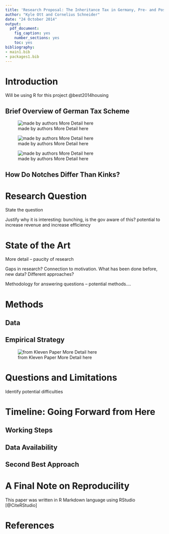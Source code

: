 ```yaml
---
title: 'Research Proposal: The Inheritance Tax in Germany, Pre- and Post-Notched Taxation'
author: "Kyle Ott and Cornelius Schneider"
date: "24 October 2014"
output:
  pdf_document:
    fig_caption: yes
    number_sections: yes
    toc: yes
bibliography:
- main1.bib
- packages1.bib
---
```




# Introduction

Will be using R for this project @best2014housing

## Brief Overview of German Tax Scheme

![made by authors More Detail here](Figures/pre2009taxscheme.png)

![made by authors More Detail here](Figures/2009taxscheme.png)

![made by authors More Detail here](Figures/post2009taxscheme.png)

## How Do Notches Differ Than Kinks?

# Research Question

State the question 

Justify why it is interesting:
bunching, is the gov aware of this? potential to increase revenue and increase efficiency

# State of the Art

More detail -- paucity of research

Gaps in research? Connection to motivation. What has been done before, new data? Different approaches?

Methodology for answering questions -- potential methods....

# Methods

## Data

## Empirical Strategy

![from Kleven Paper More Detail here](Figures/kleven2012notch_page22.png)

# Questions and Limitations

Identify potential difficulties

# Timeline: Going Forward from Here

## Working Steps

## Data Availability

## Second Best Approach

# A Final Note on Reproducility

This paper was written in R Markdown language using RStudio [@CiteRStudio]

# References


